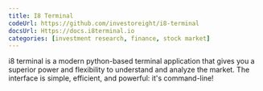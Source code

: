 ```yaml
---
title: I8 Terminal
codeUrl: https://github.com/investoreight/i8-terminal
docsUrl: Https://docs.i8terminal.io
categories: [investment research, finance, stock market]
---
```


i8 terminal is a modern python-based terminal application that gives you a superior power and flexibility to understand and analyze the market. The interface is simple, efficient, and powerful: it's command-line!